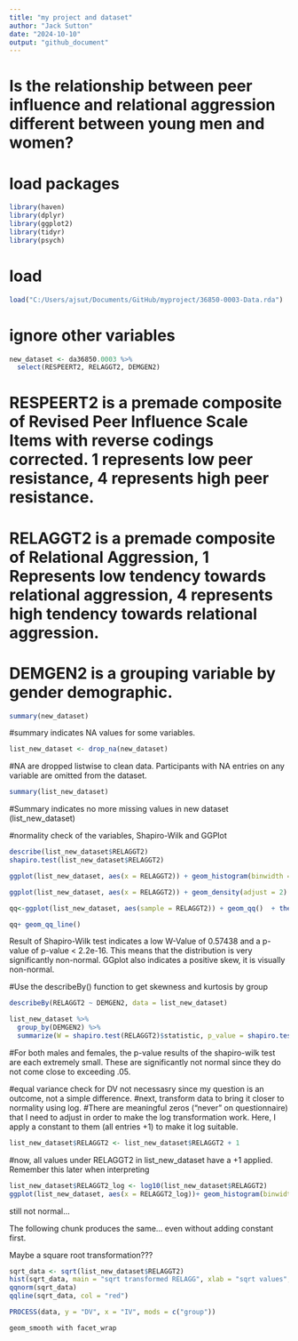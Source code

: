 ```yaml
---
title: "my project and dataset"
author: "Jack Sutton"
date: "2024-10-10"
output: "github_document"
---
```


# Is the relationship between peer influence and relational aggression different between young men and women?

# load packages
```r
library(haven)
library(dplyr)
library(ggplot2)
library(tidyr)
library(psych)

```

# load
```r
load("C:/Users/ajsut/Documents/GitHub/myproject/36850-0003-Data.rda")
```

# ignore other variables
```r
new_dataset <- da36850.0003 %>%
  select(RESPEERT2, RELAGGT2, DEMGEN2)
```
# RESPEERT2 is a premade composite of Revised Peer Influence Scale Items with reverse codings corrected. 1 represents low peer resistance, 4 represents high peer resistance.
# RELAGGT2 is a premade composite of Relational Aggression, 1 Represents low tendency towards relational aggression, 4 represents high tendency towards relational aggression.
# DEMGEN2 is a grouping variable by gender demographic.

```r
summary(new_dataset)
```
#summary indicates NA values for some variables.
```r
list_new_dataset <- drop_na(new_dataset)
```
#NA are dropped listwise to clean data. Participants with NA entries on any variable are omitted from the dataset.

```r
summary(list_new_dataset)
```
#Summary indicates no more missing values in new dataset (list_new_dataset)

#normality check of the variables, Shapiro-Wilk and GGPlot
```r
describe(list_new_dataset$RELAGGT2)
shapiro.test(list_new_dataset$RELAGGT2)

ggplot(list_new_dataset, aes(x = RELAGGT2)) + geom_histogram(binwidth = 1)+ theme_light()

ggplot(list_new_dataset, aes(x = RELAGGT2)) + geom_density(adjust = 2)  + theme_classic()

qq<-ggplot(list_new_dataset, aes(sample = RELAGGT2)) + geom_qq()  + theme_classic()

qq+ geom_qq_line()
```
Result of Shapiro-Wilk test indicates a low W-Value of 0.57438 and a p-value of p-value < 2.2e-16. This means that the distribution is very significantly non-normal.
GGplot also indicates a positive skew, it is visually non-normal.


#Use the describeBy() function to get skewness and kurtosis by group
```r
describeBy(RELAGGT2 ~ DEMGEN2, data = list_new_dataset)

list_new_dataset %>%
  group_by(DEMGEN2) %>%
  summarize(W = shapiro.test(RELAGGT2)$statistic, p_value = shapiro.test(RELAGGT2)$p.value)


```

#For both males and females, the p-value results of the shapiro-wilk test are each extremely small. These are significantly not normal since they do not come close to exceeding .05.


#equal variance check for DV not necessasry since my question is an outcome, not a simple difference.
#next, transform data to bring it closer to normality using log.
#There are meaningful zeros ("never" on questionnaire) that I need to adjust in order to make the log transformation work. Here, I apply a constant to them (all entries +1) to make it log suitable.

```r
list_new_dataset$RELAGGT2 <- list_new_dataset$RELAGGT2 + 1

```
#now, all values under RELAGGT2 in list_new_dataset have a +1 applied. Remember this later when interpreting


```r
list_new_dataset$RELAGGT2_log <- log10(list_new_dataset$RELAGGT2)
ggplot(list_new_dataset, aes(x = RELAGGT2_log))+ geom_histogram(binwidth = .2)+ theme_light()

```
still not normal...

The following chunk produces the same... even without adding constant first.

Maybe a square root transformation???

```r
sqrt_data <- sqrt(list_new_dataset$RELAGGT2)
hist(sqrt_data, main = "sqrt transformed RELAGG", xlab = "sqrt values", col = "lightpink", breaks = 20)
qqnorm(sqrt_data)
qqline(sqrt_data, col = "red")
```

```r
PROCESS(data, y = "DV", x = "IV", mods = c("group"))

```

```r
geom_smooth with facet_wrap
```